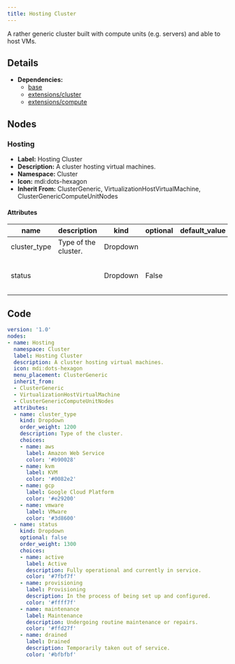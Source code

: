 ```yaml
---
title: Hosting Cluster
---
```


A rather generic cluster built with compute units (e.g. servers) and able to host VMs.

## Details

- **Dependencies:**
  - [base](dcim)
  - [extensions/cluster](cluster)
  - [extensions/compute](compute)

## Nodes

### Hosting

- **Label:** Hosting Cluster
- **Description:** A cluster hosting virtual machines.
- **Namespace:** Cluster
- **Icon:** mdi:dots-hexagon
- **Inherit From:** ClusterGeneric, VirtualizationHostVirtualMachine, ClusterGenericComputeUnitNodes

#### Attributes

| name | description | kind | optional | default_value | choices |
| ---- | ----------- | ---- | -------- | ------------- | ------- |
| cluster_type | Type of the cluster. | Dropdown |  |  | aws, kvm, gcp, vmware |
| status |  | Dropdown | False |  | active, provisioning, maintenance, drained |



## Code

```yaml
version: '1.0'
nodes:
- name: Hosting
  namespace: Cluster
  label: Hosting Cluster
  description: A cluster hosting virtual machines.
  icon: mdi:dots-hexagon
  menu_placement: ClusterGeneric
  inherit_from:
  - ClusterGeneric
  - VirtualizationHostVirtualMachine
  - ClusterGenericComputeUnitNodes
  attributes:
  - name: cluster_type
    kind: Dropdown
    order_weight: 1200
    description: Type of the cluster.
    choices:
    - name: aws
      label: Amazon Web Service
      color: '#b90028'
    - name: kvm
      label: KVM
      color: '#0082e2'
    - name: gcp
      label: Google Cloud Platform
      color: '#e29200'
    - name: vmware
      label: VMware
      color: '#3d8600'
  - name: status
    kind: Dropdown
    optional: false
    order_weight: 1300
    choices:
    - name: active
      label: Active
      description: Fully operational and currently in service.
      color: '#7fbf7f'
    - name: provisioning
      label: Provisioning
      description: In the process of being set up and configured.
      color: '#ffff7f'
    - name: maintenance
      label: Maintenance
      description: Undergoing routine maintenance or repairs.
      color: '#ffd27f'
    - name: drained
      label: Drained
      description: Temporarily taken out of service.
      color: '#bfbfbf'

```